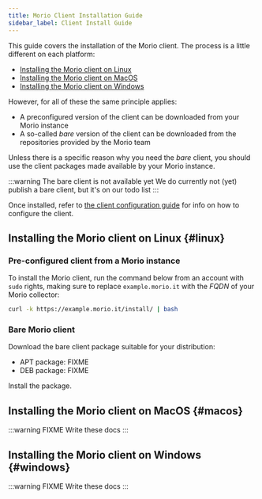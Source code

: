 ```yaml
---
title: Morio Client Installation Guide
sidebar_label: Client Install Guide
---
```


This guide covers the installation of the Morio client.
The process is a little different on each platform:

- [Installing the Morio client on Linux](#linux)
- [Installing the Morio client on MacOS](#macos)
- [Installing the Morio client on Windows](#windows)

However, for all of these the same principle applies:

- A preconfigured version of the client can be downloaded from your Morio
  instance
- A so-called _bare_ version of the client can be downloaded from the
  repositories provided by the Morio team

Unless there is a specific reason why you need the _bare_ client, you should use
the client packages made available by your Morio instance.

:::warning The bare client is not available yet
We do currently not (yet) publish a bare client, but it's on our todo list
:::

Once installed, refer to [the client configuration
guide](/docs/guides/settings/client/) for info on how to configure the client.

## Installing the Morio client on Linux {#linux}

### Pre-configured client from a Morio instance

To install the Morio client, run the command below from an account with `sudo`
rights, making sure to replace `example.morio.it` with the _FQDN_ of your Morio
collector:

```sh
curl -k https://example.morio.it/install/ | bash
```

### Bare Morio client

Download the bare client package suitable for your distribution:

- APT package: FIXME
- DEB package: FIXME 

Install the package.


## Installing the Morio client on MacOS  <!-- skip-spellcheck --> {#macos}

:::warning FIXME
Write these docs
:::

## Installing the Morio client on Windows {#windows}

:::warning FIXME
Write these docs
:::
